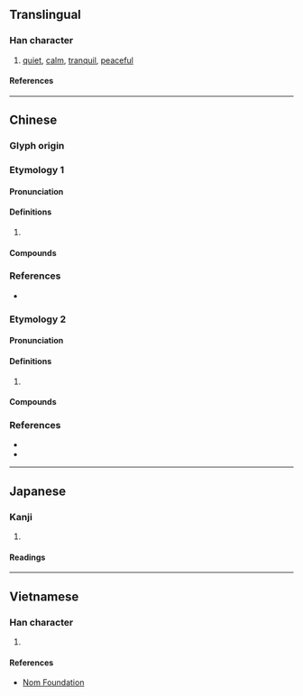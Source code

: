 {{character info}}
==Translingual==

===Han character===
{{Han char|rn=61|rad=心|as=04|sn=7|four=98032|canj=PCI|ids=⿰忄公}}

# [[quiet]], [[calm]], [[tranquil]], [[peaceful]]

====References====
{{Han ref|kx=0377.270|dkj=10367|dj=0705.140|hdz=42277.130|uh=5FEA}}

----

==Chinese==

===Glyph origin===
{{Han etym}}

===Etymology 1===
{{zh-forms}}

====Pronunciation====
{{zh-pron
|m=sōng
|c=zung1,sung1
|mc=y
|oc=y
|cat=
}}

====Definitions====
{{zh-hanzi}}

# {{rfdef|zh}}

====Compounds====
{{zh-der|惺忪|睡眼惺忪}}

===References===
* {{R:yue:mfccd}}

===Etymology 2===
{{zh-forms}}

====Pronunciation====
{{zh-pron
|m=zhōng
|c=zung1
|mc=y
|oc=y
|cat=
}}

====Definitions====
{{zh-hanzi}}

# {{rfdef|zh}}

====Compounds====
{{zh-der|怔忪}}

===References===
* {{R:twedu|B01060}}
* {{R:yue:mfccd}}

----

==Japanese==

===Kanji===
{{ja-kanji|grade=|rs=心04}}

# {{rfdef|ja|sort=心04}}

====Readings====
{{ja-readings
|on=しょう, しゅ
|kun=おどろく
}}

----

==Vietnamese==

===Han character===
{{vi-readings|rs=心04|reading=tùng}}

# {{rfdef|vi|sort=心04}}

====References====
* [http://nomfoundation.org/common/nom_details.php?codepoint=5fea Nom Foundation]